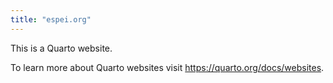 ```yaml
---
title: "espei.org"
---
```


This is a Quarto website.

To learn more about Quarto websites visit <https://quarto.org/docs/websites>.